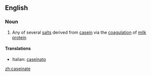 ==English==

===Noun===
{{en-noun}}

# Any of several [[salt]]s derived from [[casein]] via the [[coagulation]] of [[milk]] [[protein]]

====Translations====
{{trans-top}}
* Italian: [[caseinato]] {{m}}
{{trans-mid}}
{{trans-bottom}}

[[zh:caseinate]]